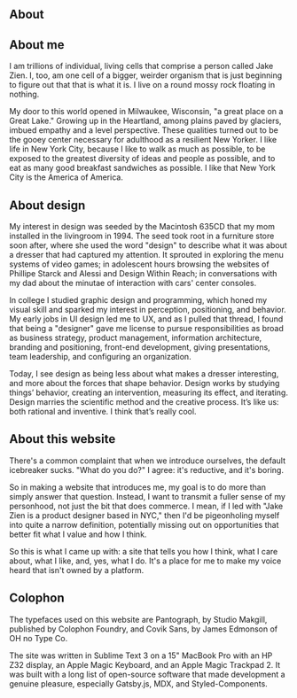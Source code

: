 

<Section>
<Inset>
  <GatsbyImage image={imageByName(props, 'jakey0', true)} alt="A photo of me as a toddler." />
</Inset>

# About

## About me
I am trillions of individual, living cells that comprise a person called Jake Zien. I, too, am one cell of a bigger, weirder organism that is just beginning to figure out that that is what it is. I live on a round mossy rock floating in nothing.

My door to this world opened in Milwaukee, Wisconsin, "a great place on a Great Lake." Growing up in the Heartland, among plains paved by glaciers, imbued empathy and a level perspective. These qualities turned out to be the gooey center necessary for adulthood as a resilient New Yorker. I like life in New York City, because I like to walk as much as possible, to be exposed to the greatest diversity of ideas and people as possible, and to eat as many good breakfast sandwiches as possible. I like that New York City is the America of America.
</Section>

<Section class="bg1">

## About design
My interest in design was seeded by the Macintosh 635CD that my mom installed in the livingroom in 1994. The seed took root in a furniture store soon after, where she used the word "design" to describe what it was about a dresser that had captured my attention. It sprouted in exploring the menu systems of video games; in adolescent hours browsing the websites of Phillipe Starck and Alessi and Design Within Reach; in conversations with my dad about the minutae of interaction with cars' center consoles. 

In college I studied graphic design and programming, which honed my visual skill and sparked my interest in perception, positioning, and behavior. My early jobs in UI design led me to UX, and as I pulled that thread, I found that being a "designer" gave me license to pursue responsibilities as broad as business strategy, product management, information architecture, branding and positioning, front-end development, giving presentations, team leadership, and configuring an organization. 

Today, I see design as being less about what makes a dresser interesting, and more about the forces that shape behavior. Design works by studying things’ behavior, creating an intervention, measuring its effect, and iterating. Design marries the scientific method and the creative process. It’s like us: both rational and inventive. I think that’s really cool.

</Section>

<Section class="bg2">

## About this website
There's a common complaint that when we introduce ourselves, the default icebreaker sucks. "What do you do?" I agree: it's reductive, and it's boring. 

So in making a website that introduces me, my goal is to do more than simply answer that question. Instead, I want to transmit a fuller sense of my personhood, not just the bit that does commerce. I mean, if I led with "Jake Zien is a product designer based in NYC," then I'd be pigeonholing myself into quite a narrow definition, potentially missing out on opportunities that better fit what I value and how I think.

So this is what I came up with: a site that tells you how I think, what I care about, what I like, and, yes, what I do. It's a place for me to make my voice heard that isn't owned by a platform.

</Section>

<Section class="bg3">

## Colophon
The typefaces used on this website are Pantograph, by Studio Makgill, published by Colophon Foundry, and Covik Sans, by James Edmonson of OH no Type Co.

The site was written in Sublime Text 3 on a 15" MacBook Pro with an HP Z32 display, an Apple Magic Keyboard, and an Apple Magic Trackpad 2. It was built with a long list of open-source software that made development a genuine pleasure, especially Gatsby.js, MDX, and Styled-Components.

</Section>